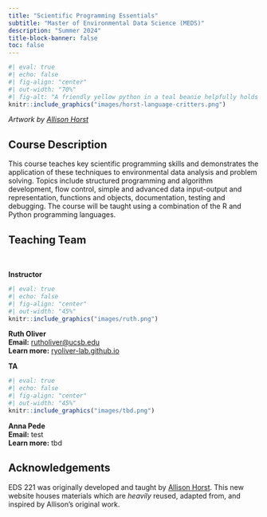 ```yaml
---
title: "Scientific Programming Essentials"
subtitle: "Master of Environmental Data Science (MEDS)"
description: "Summer 2024"
title-block-banner: false
toc: false
---
```


```r
#| eval: true 
#| echo: false
#| fig-align: "center"
#| out-width: "70%" 
#| fig-alt: "A friendly yellow python in a teal beanie helpfully holds a ball of yarn, which is being used by a round hedgehog to knit a teal and yellow mitten. A squirrel on a drum labeled 'SQL' paints an 'R' to make it read 'SQ(R)L' (which may be read as 'squirrel'). The goal is to show Python, R, and SQL together in polyglot workflows facilitated by R Markdown / Quarto."
knitr::include_graphics("images/horst-language-critters.png")
```

::: {.gray-text .center-text}
*Artwork by [Allison Horst](https://allisonhorst.com/)*
:::

## Course Description

This course teaches key scientific programming skills and demonstrates the application of these techniques to environmental data analysis and problem solving. Topics include structured programming and algorithm development, flow control, simple and advanced data input-output and representation, functions and objects, documentation, testing and debugging. The course will be taught using a combination of the R and Python programming languages.


## Teaching Team

<br>

::: {.grid}

::: {.g-col-12 .g-col-md-6}

::: {.center-text .body-text-l}
**Instructor**
:::

```r
#| eval: true 
#| echo: false
#| fig-align: "center"
#| out-width: "45%" 
knitr::include_graphics("images/ruth.png")
```

::: {.center-text}
[**Ruth Oliver**]{.teal-text}  
**Email:** [rutholiver@ucsb.edu](mailto::rutholiver@ucsb.edu)  
**Learn more:** [ryoliver-lab.github.io](https://ryoliver-lab.github.io/)  
:::

:::

::: {.g-col-12 .g-col-md-6}

::: {.center-text .body-text-l}
**TA**
:::

```r
#| eval: true 
#| echo: false
#| fig-align: "center"
#| out-width: "45%" 
knitr::include_graphics("images/tbd.png")
```

::: {.center-text}
[**Anna Pede**]{.teal-text}  
**Email:** test   
**Learn more:** tbd
:::

:::
:::

## Acknowledgements

EDS 221 was originally developed and taught by [Allison Horst](https://allisonhorst.github.io/). This new website houses materials which are *heavily* reused, adapted from, and inspired by Allison's original work.
